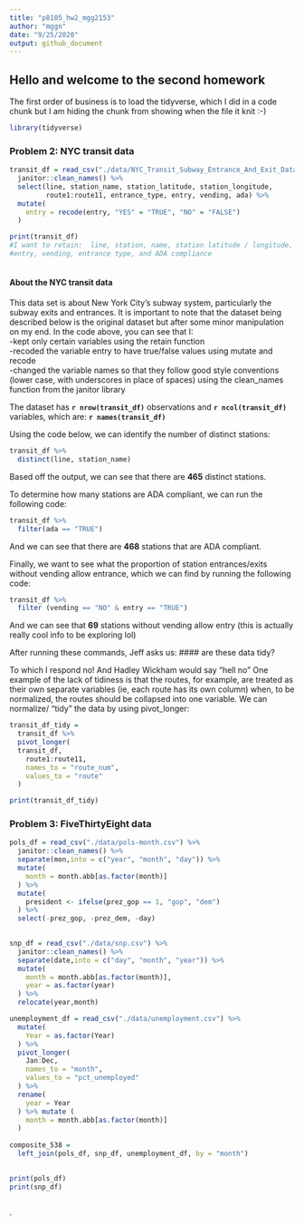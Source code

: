 ```yaml
---
title: "p8105_hw2_mgg2153"
author: "mggn"
date: "9/25/2020"
output: github_document
---
```


## Hello and welcome to the second homework

The first order of business is to load the tidyverse, which I did in a code chunk
but I am hiding the chunk from showing when the file it knit :-)
```r
library(tidyverse)
```


### Problem 2: NYC transit data

```r
transit_df = read_csv("./data/NYC_Transit_Subway_Entrance_And_Exit_Data.csv") %>%
  janitor::clean_names() %>%
  select(line, station_name, station_latitude, station_longitude, 
         route1:route11, entrance_type, entry, vending, ada) %>%
  mutate(
    entry = recode(entry, "YES" = "TRUE", "NO" = "FALSE")
  )

print(transit_df)
#I want to retain:  line, station, name, station latitude / longitude, routes served, 
#entry, vending, entrance type, and ADA compliance
  
```

#### About the NYC transit data

This data set is about New York City's subway system, particularly the subway 
exits and entrances. It is important to note that the dataset being described 
below is the original dataset but after some minor manipulation on my end. In the
code above, you can see that I:  
  -kept only certain variables using the retain function  
  -recoded the variable entry to have true/false values using mutate and recode  
  -changed the variable names so that they follow good style conventions (lower
  case, with underscores in place of spaces) using the clean_names function from
  the janitor library  

The dataset has **`r nrow(transit_df)`** observations and **`r ncol(transit_df)`** variables, 
which are: **`r names(transit_df)`**  

Using the code below, we can identify the number of distinct stations:
```r
transit_df %>%
  distinct(line, station_name)

```
Based off the output, we can see that there are **465** distinct stations.

To determine how many stations are ADA compliant, we can run the following code:

```r
transit_df %>%
  filter(ada == "TRUE")

```
And we can see that there are **468** stations that are ADA compliant.

Finally, we want to see what the proportion of station entrances/exits without
vending allow entrance, which we can find by running the following code:

```r
transit_df %>%
  filter (vending == "NO" & entry == "TRUE")
```
And we can see that **69** stations without vending allow entry (this is actually
really cool info to be exploring lol)


After running these commands, Jeff asks us:
#### are these data tidy?

To which I respond no! And Hadley Wickham would say "hell no"
One example of the lack of tidiness is that the routes, for example, are treated
as their own separate variables (ie, each route has its own column) when, to be
normalized, the routes should be collapsed into one variable. We can normalize/
"tidy" the data by using pivot_longer:

```r

transit_df_tidy =
  transit_df %>%
  pivot_longer(
  transit_df,
    route1:route11,
    names_to = "route_num",
    values_to = "route"
  )

print(transit_df_tidy)
```


### Problem 3: FiveThirtyEight data

```r

pols_df = read_csv("./data/pols-month.csv") %>%
  janitor::clean_names() %>%
  separate(mon,into = c("year", "month", "day")) %>%
  mutate(
    month = month.abb[as.factor(month)]
  ) %>%
  mutate(
    president <- ifelse(prez_gop == 1, "gop", "dem")
  ) %>%
  select(-prez_gop, -prez_dem, -day)
  

snp_df = read_csv("./data/snp.csv") %>%
  janitor::clean_names() %>%
  separate(date,into = c("day", "month", "year")) %>%
  mutate(
    month = month.abb[as.factor(month)],
    year = as.factor(year)
  ) %>%
  relocate(year,month)

unemployment_df = read_csv("./data/unemployment.csv") %>%
  mutate(
    Year = as.factor(Year)
  ) %>%
  pivot_longer(
    Jan:Dec,
    names_to = "month",
    values_to = "pct_unemployed"
  ) %>%
  rename(
    year = Year
  ) %>% mutate (
    month = month.abb[as.factor(month)]
  )
 
composite_538 =
  left_join(pols_df, snp_df, unemployment_df, by = "month")
    

print(pols_df)
print(snp_df)
  
```
.
